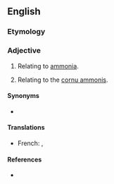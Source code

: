 ==English==

===Etymology===
{{suffix|en|ammonia|ic}}

===Adjective===
{{en-adj|-}}

# {{lb|en|inorganic chemistry}} Relating to [[ammonia]].
# {{lb|en|anatomy}} Relating to the [[cornu ammonis]].

====Synonyms====
* {{l|en|ammonical}}

====Translations====
{{trans-top|of or pertaining to ammonia}}
* French: {{t+|fr|ammoniac|m}}, {{t+|fr|ammoniaque|m}}
{{trans-mid}}
{{trans-bottom}}

====References====
* {{R:Webster 1913}}